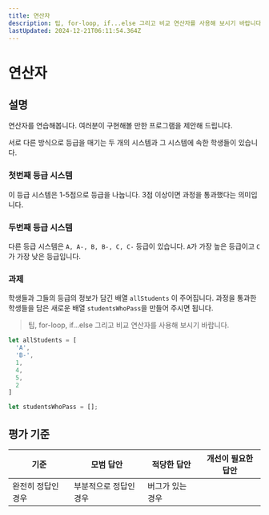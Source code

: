 ```yaml
---
title: 연산자
description: 팁, for-loop, if...else 그리고 비교 연산자를 사용해 보시기 바랍니다.
lastUpdated: 2024-12-21T06:11:54.364Z
---
```


# 연산자

## 설명

연산자를 연습해봅니다. 여러분이 구현해볼 만한 프로그램을 제안해 드립니다.

서로 다른 방식으로 등급을 매기는 두 개의 시스템과 그 시스템에 속한 학생들이 있습니다.

### 첫번째 등급 시스템

이 등급 시스템은 1-5점으로 등급을 나눕니다. 3점 이상이면 과정을 통과했다는 의미입니다.

### 두번째 등급 시스템

다른 등급 시스템은 `A, A-, B, B-, C, C-` 등급이 있습니다. `A`가 가장 높은 등급이고 `C`가 가장 낮은 등급입니다.

### 과제

학생들과 그들의 등급의 정보가 담긴 배열 `allStudents` 이 주어집니다. 과정을 통과한 학생들을 담은 새로운 배열 `studentsWhoPass`을 만들어 주시면 됩니다.

> 팁, for-loop, if...else 그리고 비교 연산자를 사용해 보시기 바랍니다.

```javascript
let allStudents = [
  'A',
  'B-',
  1,
  4,
  5,
  2
]

let studentsWhoPass = [];
```

## 평가 기준

기준 | 모범 답안 | 적당한 답안 | 개선이 필요한 답안
--- | --- | --- | ---
 | 완전히 정답인 경우 | 부분적으로 정답인 경우 | 버그가 있는 경우

